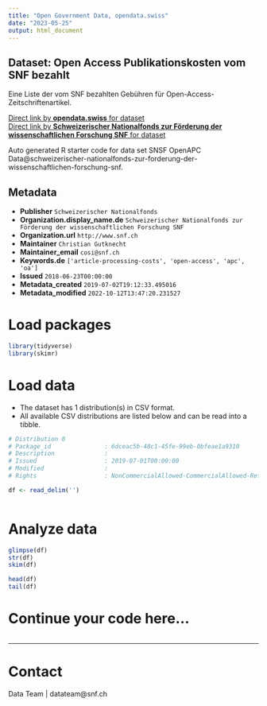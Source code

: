 ```yaml
---
title: "Open Government Data, opendata.swiss"
date: "2023-05-25"
output: html_document
---
```


## Dataset: Open Access Publikationskosten vom SNF bezahlt

Eine Liste der vom SNF bezahlten Gebühren für Open-Access-Zeitschriftenartikel.

[Direct link by **opendata.swiss** for dataset](https://opendata.swiss/de/dataset/dataset-on-fee-based-open-access-publishing)<br>
[Direct link by **Schweizerischer Nationalfonds zur Förderung der wissenschaftlichen Forschung SNF** for dataset](https://github.com/OpenAPC/openapc-de/tree/master/data/snsf)

Auto generated R starter code for data set SNSF OpenAPC Data@schweizerischer-nationalfonds-zur-forderung-der-wissenschaftlichen-forschung-snf.

## Metadata

- **Publisher** `Schweizerischer Nationalfonds`
- **Organization.display_name.de** `Schweizerischer Nationalfonds zur Förderung der wissenschaftlichen Forschung SNF`
- **Organization.url** `http://www.snf.ch`
- **Maintainer** `Christian Gutknecht`
- **Maintainer_email** `cosi@snf.ch`
- **Keywords.de** `['article-processing-costs', 'open-access', 'apc', 'oa']`
- **Issued** `2018-06-23T00:00:00`
- **Metadata_created** `2019-07-02T19:12:33.495016`
- **Metadata_modified** `2022-10-12T13:47:20.231527`


# Load packages

```r

library(tidyverse)
library(skimr)

```

# Load data

-   The dataset has 1 distribution(s) in CSV format.
-   All available CSV distributions are listed below and can be read into a tibble.

```r

# Distribution 0
# Package_id               : 6dceac5b-48c1-45fe-99eb-0bfeae1a9310
# Description              : 
# Issued                   : 2019-07-01T00:00:00
# Modified                 : 
# Rights                   : NonCommercialAllowed-CommercialAllowed-ReferenceRequired

df <- read_delim('')



```

# Analyze data

```r

glimpse(df)
str(df)
skim(df)

head(df)
tail(df)

```

# Continue your code here...

```r

```

------------------------------------------------------------------------

# Contact

Data Team | datateam@snf.ch
